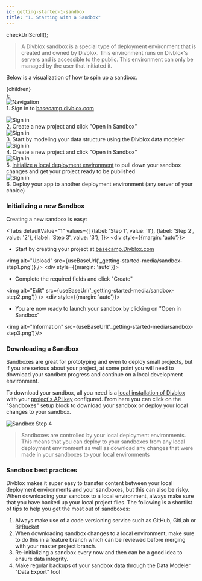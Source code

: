 ```yaml
---
id: getting-started-1-sandbox
title: "1. Starting with a Sandbox"
---
```


checkUrlScroll();

> A Divblox sandbox is a special type of deployment environment that is created and owned by Divblox. This environment runs on Divblox's servers and is accessible to the public. This environment can only be managed by the user that initiated it.

Below is a visualization of how to spin up a sandbox.

  <div
    style={{
      backgroundColor: color,
      borderRadius: '50px',
      color: '#fff',
      padding: '0.2rem',
      width: '85%',
      margin: '10px auto'
    }}>
    {children}
  </div>
);

<Box color="#25c2a0">
    <div className="text--center">
        <img alt="Navigation" src={useBaseUrl('_getting-started-media/1_basecamp.png')} style={{height: '150px'}}/>
    </div>
    <div className="text--center">
        1. Sign in to <a style={{color: 'black'}} href="https://basecamp.Divblox.com/?view=login">basecamp.divblox.com</a>
    </div>
</Box>

<i className="fa fa-arrow-down" aria-hidden="true"></i>

<Box color="#25c2a0">
    <div className="text--center">
        <img alt="Sign in" src={useBaseUrl('_getting-started-media/2_sandbox.png')} style={{height: '150px'}}/>
    </div>
    <div className="text--center">
        2. Create a new project and click "Open in Sandbox"
    </div>
</Box>

<Box color="#25c2a0">
    <div className="text--center">
        <img alt="Sign in" src={useBaseUrl('_getting-started-media/3_data_modeler.png')} style={{height: '150px'}}/>
    </div>
    <div className="text--center">
        3. Start by modeling your data structure using the Divblox data modeler
    </div>
</Box>
<Box color="#25c2a0">
    <div className="text--center">
        <img alt="Sign in" src={useBaseUrl('_getting-started-media/4_component_builder.png')} style={{height: '150px'}}/>
    </div>
    <div className="text--center">
        4. Create a new project and click "Open in Sandbox"
    </div>
</Box>
<Box color="#25c2a0">
    <div className="text--center">
        <img alt="Sign in" src={useBaseUrl('_getting-started-media/5_local_environment.png')} style={{height: '150px'}}/>
    </div>
    <div className="text--center">
        5. <a style={{color: 'black'}} href="/docs/getting-started-2-virtualbox">Initialize a local deployment environment</a> to pull down your sandbox changes and get your project ready to be published
    </div>
</Box>
<Box color="#25c2a0">
    <div className="text--center">
        <img alt="Sign in" src={useBaseUrl('_getting-started-media/6_server.png')} style={{height: '150px'}}/>
    </div>
    <div className="text--center">
        6. Deploy your app to another deployment environment (any server of your choice)
    </div>
</Box>

### Initializing a new Sandbox

Creating a new sandbox is easy:

<Tabs
    defaultValue="1"
    values={[
        {label: 'Step 1', value: '1'},
        {label: 'Step 2', value: '2'},
        {label: 'Step 3', value: '3'},
    ]}>
    <TabItem value="1">
        <div style={{margin: 'auto'}}>
            <ul>
                <li> Start by creating your project at <a href="https://basecamp.Divblox.com/?view=login" target="_blank">basecamp.Divblox.com</a></li>
            </ul>
            <img alt="Upload" src={useBaseUrl('_getting-started-media/sandbox-step1.png')} />
        </div>
    </TabItem>
    <TabItem value="2">
        <div  style={{margin: 'auto'}}>
            <ul>
                <li> Complete the required fields and click "Create"</li>
            </ul>
            <img alt="Edit" src={useBaseUrl('_getting-started-media/sandbox-step2.png')} />
        </div>
    </TabItem>
    <TabItem value="3">
        <div  style={{margin: 'auto'}}>
            <ul>
                <li>You are now ready to launch your sandbox by clicking on "Open in Sandbox"</li>
            </ul>
            <img alt="Information" src={useBaseUrl('_getting-started-media/sandbox-step3.png')}/>
        </div>
    </TabItem>
</Tabs>


### Downloading a Sandbox

Sandboxes are great for prototyping and even to deploy small projects, but if you are serious about your project,
at some point you will need to download your sandbox progress and continue on a local development environment.

To download your sandbox, all you need is a [local installation of Divblox](getting-started-3-from-scratch#download-divblox) with your [project's API key](the-basics-divblox-api-key) configured.
From here you can click on the "Sandboxes" setup block to download your sandbox or deploy your local changes to your sandbox.

<div className="text--center">
    <img alt="Sandbox Step 4" src={useBaseUrl('_getting-started-media/sandbox-step4.png')}/>
</div>

> Sandboxes are controlled by your local deployment environments.
> This means that you can deploy to your sandboxes from any local deployment environment as well as download any changes that were made in your sandboxes to your local environments

### Sandbox best practices

Divblox makes it super easy to transfer content between your local deployment environments and your sandboxes, but this can also be risky.
When downloading your sandbox to a local environment, always make sure that you have backed up your local project files. The following is a
shortlist of tips to help you get the most out of sandboxes:

1. Always make use of a code versioning service such as GitHub, GitLab or BitBucket
2. When downloading sandbox changes to a local environment, make sure to do this in a feature branch which can be reviewed before merging with your master project branch.
3. Re-initializing a sandbox every now and then can be a good idea to ensure data integrity.
4. Make regular backups of your sandbox data through the Data Modeler "Data Export" tool
